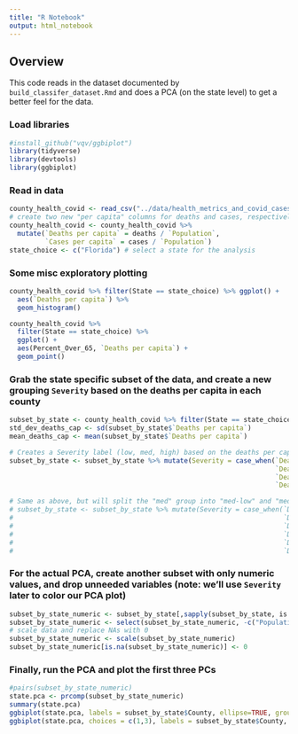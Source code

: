 ```yaml
---
title: "R Notebook"
output: html_notebook
---
```


## Overview

This code reads in the dataset documented by `build_classifer_dataset.Rmd` and does a PCA (on the state level) to get a better feel for the data. 

### Load libraries
```r
#install_github("vqv/ggbiplot")
library(tidyverse)
library(devtools)
library(ggbiplot)
```

### Read in data
```r
county_health_covid <- read_csv("../data/health_metrics_and_covid_cases_by_county.csv")
# create two new "per capita" columns for deaths and cases, respectively
county_health_covid <- county_health_covid %>% 
  mutate(`Deaths per capita` = deaths / `Population`, 
         `Cases per capita` = cases / `Population`)
state_choice <- c("Florida") # select a state for the analysis
```

### Some misc exploratory plotting
```r
county_health_covid %>% filter(State == state_choice) %>% ggplot() +
  aes(`Deaths per capita`) %>% 
  geom_histogram()

county_health_covid %>%
  filter(State == state_choice) %>%
  ggplot() +
  aes(Percent_Over_65, `Deaths per capita`) +
  geom_point()
```

### Grab the state specific subset of the data, and create a new grouping `Severity` based on the deaths per capita in each county
```r
subset_by_state <- county_health_covid %>% filter(State == state_choice)
std_dev_deaths_cap <- sd(subset_by_state$`Deaths per capita`)
mean_deaths_cap <- mean(subset_by_state$`Deaths per capita`)

# Creates a Severity label (low, med, high) based on the deaths per capita in each county
subset_by_state <- subset_by_state %>% mutate(Severity = case_when(`Deaths per capita` <= (mean_deaths_cap - std_dev_deaths_cap) ~ "low",
                                                                   `Deaths per capita` > (mean_deaths_cap - std_dev_deaths_cap) &
                                                                   `Deaths per capita` <= (mean_deaths_cap + std_dev_deaths_cap) ~ "med",
                                                                   `Deaths per capita` > (mean_deaths_cap + std_dev_deaths_cap) ~ "high"))

# Same as above, but will split the "med" group into "med-low" and "med-high" groups
# subset_by_state <- subset_by_state %>% mutate(Severity = case_when(`Deaths per capita` <= (mean_deaths_cap - std_dev_deaths_cap) ~ "low",
#                                                                    `Deaths per capita` > (mean_deaths_cap - std_dev_deaths_cap) &
#                                                                    `Deaths per capita` <= mean_deaths_cap ~ "med low",
#                                                                    `Deaths per capita` > mean_deaths_cap &
#                                                                    `Deaths per capita` <= (mean_deaths_cap + std_dev_deaths_cap) ~ "med high",
#                                                                    `Deaths per capita` > (mean_deaths_cap + std_dev_deaths_cap) ~ "high"))
```

### For the actual PCA, create another subset with only numeric values, and drop unneeded variables (note: we'll use `Severity` later to color our PCA plot)
```r
subset_by_state_numeric <- subset_by_state[,sapply(subset_by_state, is.numeric)] 
subset_by_state_numeric <- select(subset_by_state_numeric, -c("Population", "cases", "deaths", `Deaths per capita`, `Cases per capita`))
# scale data and replace NAs with 0
subset_by_state_numeric <- scale(subset_by_state_numeric)
subset_by_state_numeric[is.na(subset_by_state_numeric)] <- 0
```

### Finally, run the PCA and plot the first three PCs
```r
#pairs(subset_by_state_numeric)
state.pca <- prcomp(subset_by_state_numeric)
summary(state.pca)
ggbiplot(state.pca, labels = subset_by_state$County, ellipse=TRUE, groups=subset_by_state$Severity)
ggbiplot(state.pca, choices = c(1,3), labels = subset_by_state$County, ellipse=TRUE, groups=subset_by_state$Severity)
```